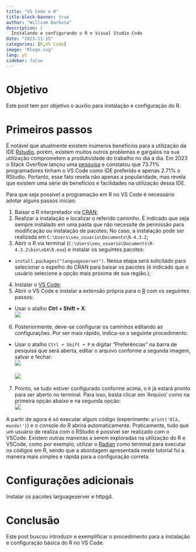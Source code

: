 ```yaml
---
title: "VS Code e R"
title-block-banner: true
author: "William Barbosa"
description: |
  Instalando e configurando o R e Visual Studio Code
date: "2023-11-15"
categories: [R,VS Code]
image: "Rlogo.svg"
lang: pt
sidebar: false
---
```


# Objetivo

Este post tem por objetivo o auxílio para instalação e configuração do R.

# Primeiros passos

É notável que atualmente existem inúmeros benefícios para a utilização da IDE [Rstudio](https://posit.co/download/rstudio-desktop/), porém, existem muitos outros problemas e gargalos na sua utilização comprometem a produtividade do trabalho no dia a dia. Em 2023 o Stack Overflow
lançou uma [pesquisa](https://survey.stackoverflow.co/2023/#worked-with-vs-want-to-work-with-new-collab-tools-worked-want) e constatou que 73.71% programadores tinham o VS Code como IDE preferido e apenas 2.71% o RStudio. Portanto, esse fato revela não apenas a popularidade, mas revela que existem uma série de benefícios e facilidades na utilização dessa IDE.

Para que seja possível a programação em R no VS Code é necessário adotar alguns passos inicias:

1. Baixar o R interpretador via [CRAN](https://cran.r-project.org/);
2. Realizar a instalação e localizar o referido camimho. É indicado que seja sempre instalado em uma pasta que não necessite de permissão para modificação ou instalação de pacotes; No caso, a instalação pode ser realizada em `C:\Users\seu_usuario\Documents\R-4.3.2`;
3. Abrir o R via terminal (`C:\Users\seu_usuario\Documents\R-4.3.2\bin\x64\R.exe`) e instalar os seguintes pacotes:
  * `install.packages("languageserver")`. Nessa etapa será solicitado para selecionar o espelho do CRAN para baixar os pacotes (é indicado que o usuário selecione a opção mais próxima de sua região.);
4. Instalar o [VS Code](https://code.visualstudio.com/);
5. Abrir o VS Code e instalar a extensão própria para o [R](https://marketplace.visualstudio.com/items?itemName=REditorSupport.r) com os seguintes passos:
  * Usar o atalho **Ctrl + Shift + X**:
\
  ![](ExtensaoR.jpg)
6. Posteriormente, deve-se configurar os caminhos editando as configurações. Por ser mais rápido, indica-se o seguinte procedimento:
  * Usar o atalho `Ctrl + Shift + P` e digitar "Preferências" na barra de pesquisa que será aberta, editar o arquivo conforme a segunda imagem, salvar e fechar:
\
![](abre_settings.png)
\
\
![](configuracoes.png)

7. Pronto, se tudo estiver configurado conforme acima, o `R` já estará pronto para ser aberto no terminal. Para isso, basta clicar em 'Arquivo' como na primeira opção abaixo e na segunda opção:
\
![](Novo_R.png)


A partir de agora é só executar algum código (experimente: `print('Olá, mundo!')`) e o console do R abrirá automaticamente. Praticamente, tudo que um usuário de realiza com o RStudio é possível ser realizado com o VSCode. Existem outras maneiras a serem exploradas na utilização do R e VSCode, como por exemplo, utilizar o [Radian](https://github.com/randy3k/radian) como terminal para executar os códigos em R, sendo que a abordagem apresentada neste tutorial foi a maneira mais simples e rápida para a configuração correta.

# Configurações adicionais

Instalar os pacotes larguageserver e httpgd.


# Conclusão

Este post buscou introduzir e exemplificar o procedimento para a instalação e configuração básica do R no VS Code.

<!-- ![](R_cran.jpg) -->



